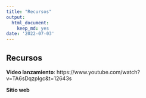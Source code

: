 ```yaml
---
title: "Recursos"
output: 
  html_document: 
    keep_md: yes
date: '2022-07-03'
---
```


## Recursos


**Video lanzamiento**: https://www.youtube.com/watch?v=TA6sDqzpIgc&t=12643s

**Sitio web**